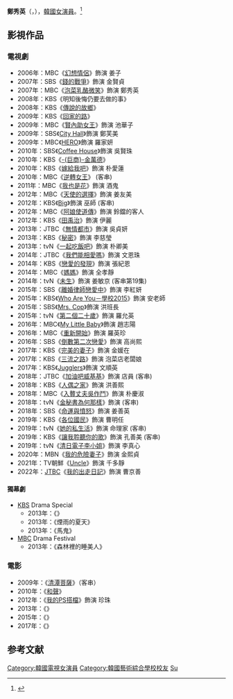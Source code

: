 {{藝人
| 姓名 = 鄭秀英
| 類型 = 女演員
| 相片 = 
| 民族 = 
| 出生日期 = {{birth year and age|1982}}
| 國籍 = {{KOR}}
| 宗教信仰 = [[大公教會|大公教會]]<ref>{{cite news | title =김남주 친구 역할, 서운하지 않냐고요? | url =http://www.ohmynews.com/NWS_Web/view/at_pg.aspx?CNTN_CD=A0001113161 | publisher =오마이뉴스 | author =하성태 | coauthor = | date =2009-08-14 | accessdate =2010-01-04 | archive-date =2009-04-26 | archive-url =https://web.archive.org/web/20090426120949/http://www.ohmynews.com/NWS_Web/View/at_pg.aspx?CNTN_CD=A0001113161 | dead-url =no }}</ref>
| 職業 = 演員
| 語言 = [[韓國語|韓國語]]、[[英語|英語]]
| 教育程度 = [[韓國藝術綜合大學|韓國藝術綜合大學]]演技學[[學士|學士]]
| spouse = {{lang|ko|심재림}}
| children = 1男<ref>{{cite web | url = http://ent.sina.com.cn/m/p/2010-11-26/19003159951.shtml | title = 图文：第31届青龙奖-郑秀英挺大肚光彩照人 | publisher = [[新浪|新浪]]网 | author =  | date = 2010年11月26日 | accessdate = 2013-11-23 | archive-date = 2013-12-03 | archive-url = https://web.archive.org/web/20131203001630/http://ent.sina.com.cn/m/p/2010-11-26/19003159951.shtml | dead-url = no }}</ref>
| 出道日期 = 2000年
| 經紀公司 = Doremi Entertainment
}}

'''鄭秀英'''（{{lang-ko|정수영}}，{{bd|1982年||catIdx=Jung}}），[[韓國|韓國]][[女演員|女演員]]。<ref>{{cite news | title = 정수영 ‘엄친딸’ 한예종 수석입학, 정한모 시인 손녀 | url = http://www.newsen.com/news_view.php?uid=200906091002371001 | publisher = 뉴스엔 | author = 뉴스엔 엔터테인먼트부 | coauthor =  | date = 2009-06-09 | accessdate = 2010-01-04 | archive-date = 2009-06-10 | archive-url = https://web.archive.org/web/20090610234713/http://www.newsen.com/news_view.php?uid=200906091002371001 | dead-url = no }}</ref>

== 影視作品 ==
=== 電視劇 ===
*2006年：MBC《[[幻想情侶|幻想情侶]]》飾演 姜子
*2007年：SBS《[[錢的戰爭|錢的戰爭]]》飾演 金賢貞
*2007年：MBC《[[泡菜乳酪微笑|泡菜乳酪微笑]]》飾演 鄭秀英
*2008年：KBS《明知後悔仍要去做的事》
*2008年：KBS《[[傳說的故鄉|傳說的故鄉]]》
*2009年：KBS《[[回家的路_(2009年電視劇)|回家的路]]》
*2009年：MBC《[[賢內助女王|賢內助女王]]》飾演 池華子
*2009年：SBS《[[熟女辛市長|City Hall]]》飾演 鄭芙美
*2009年：MBC《[[HERO_(韓國電視劇)|HERO]]》飾演 羅家妍
*2010年：SBS《[[Coffee_House|Coffee House]]》飾演 吳賢珠
*2010年：KBS《[[巨商金萬德|-{巨商}-金萬德]]》
*2010年：KBS《[[嫁給我吧|嫁給我吧]]》飾演 朴愛蓮
*2010年：MBC《[[逆轉女王|逆轉女王]]》 (客串)
*2011年：MBC《[[我也是花|我也是花]]》飾演 酒鬼
*2012年：MBC《[[天使的選擇|天使的選擇]]》飾演 姜友美
*2012年：KBS《[[Big|Big]]》飾演 巫師 (客串)
*2012年：MBC《[[阿娘使道傳|阿娘使道傳]]》飾演 鈴鐺的客人
*2012年：KBS《[[田禹治_(電視劇)|田禹治]]》飾演 伊麗
*2013年：JTBC《[[無情都市|無情都市]]》飾演 吳貞妍
*2013年：KBS《[[秘密_(2013年電視劇)|秘密]]》飾演 李慈瑩
*2013年：tvN《[[一起吃飯吧|一起吃飯吧]]》飾演 朴卿美
*2014年：JTBC《[[我們能相愛嗎|我們能相愛嗎]]》飾演 文恩珠
*2014年：KBS《[[戀愛的發現|戀愛的發現]]》飾演 張紀恩
*2014年：MBC《[[媽媽_(電視劇)|媽媽]]》飾演 全孝靜
*2014年：tvN《[[未生|未生]]》飾演 姜敏京 (客串第19集)
*2015年：SBS《[[離婚律師戀愛中|離婚律師戀愛中]]》飾演 李紅妍 
*2015年：KBS《[[Who_Are_You－學校2015|Who Are You－學校2015]]》飾演 安老師 
*2015年：SBS《[[Mrs._Cop|Mrs. Cop]]》飾演 洪班長
*2015年：tvN《[[第二個二十歲|第二個二十歲]]》飾演 羅允英
*2016年：MBC《[[My_Little_Baby|My Little Baby]]》飾演 趙志陽
*2016年：MBC《[[重新開始_(電視劇)|重新開始]]》飾演 羅英珍
*2016年：SBS《[[倒數第二次戀愛_(韓國電視劇)|倒數第二次戀愛]]》飾演 高尚熙
*2017年：KBS《[[完美的妻子|完美的妻子]]》飾演 金媛在
*2017年：KBS《[[三流之路|三流之路]]》飾演 泡菜店老闆娘
*2017年：KBS《[[Jugglers|Jugglers]]》飾演 文順英
*2018年：JTBC《[[加油吧威基基|加油吧威基基]]》飾演 店員 (客串)
*2018年：KBS《[[人偶之家|人偶之家]]》飾演 洪善熙
*2018年：MBC《[[入贅丈夫吳作鬥|入贅丈夫吳作鬥]]》飾演 朴慶淑
*2018年：tvN《[[金秘書為何那樣|金秘書為何那樣]]》飾演 (客串)
*2018年：SBS《[[命運與憤怒|命運與憤怒]]》飾演 姜善英
*2019年：KBS《[[各位國民|各位國民]]》飾演 曹明任
*2019年：tvN《[[她的私生活|她的私生活]]》飾演 命理家 (客串)
*2019年：KBS《[[讓我聆聽你的歌|讓我聆聽你的歌]]》飾演 孔善美 (客串)
*2019年：tvN《[[清日電子李小姐|清日電子李小姐]]》飾演 李真心
*2020年：MBN《[[我的危險妻子_(韓國電視劇)|我的危險妻子]]》飾演 金熙貞
*2021年：TV朝鮮《[[Uncle_(韓國電視劇)|Uncle]]》飾演 千多靜
*2022年：[[JTBC|JTBC]]《[[我的出走日記|我的出走日記]]》飾演 曹京善


==== 獨幕劇 ====
*[[韓國放送公社|KBS]] Drama Special 
**2013年：《{{link-ko|青春期整合曲|사춘기 메들리}}》
**2013年：《煙雨的夏天》
**2013年：《馬鬼》
*[[文化廣播_(韓國)|MBC]] Drama Festival
**2013年：《森林裡的睡美人》

=== 電影 ===
*2009年：《[[清潭菩薩|清潭菩薩]]》（客串）
*2010年：《[[和聲_(電影)|和聲]]》
*2012年：《[[我的PS搭檔|我的PS搭檔]]》飾演 珍珠
*2013年：《{{link-ko|The Five|더 파이브 (영화)}}》
*2015年：《{{link-ko|戲劇性的一夜|극적인 하룻밤}}》
*2017年：《{{link-ko|My Last Love|내게 남은 사랑을}}》

==参考文献==
{{reflist}}

{{金銀淑作品}}
{{DEFAULTSORT:Jung Su Young}}
[[Category:韓國電視女演員|Category:韓國電視女演員]]
[[Category:韓國藝術綜合學校校友|Category:韓國藝術綜合學校校友]]
[[Category:郑姓|Su]]